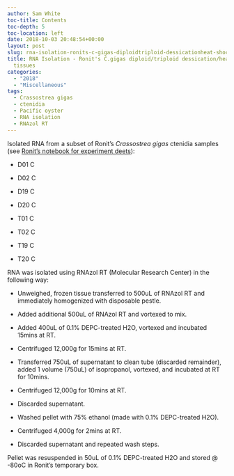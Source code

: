 ```yaml
---
author: Sam White
toc-title: Contents
toc-depth: 5
toc-location: left
date: 2018-10-03 20:48:54+00:00
layout: post
slug: rna-isolation-ronits-c-gigas-diploidtriploid-dessicationheat-shock-ctenidia-tissues
title: RNA Isolation - Ronit's C.gigas diploid/triploid dessication/heat shock ctenidia
  tissues
categories:
  - "2018"
  - "Miscellaneous"
tags:
  - Crassostrea gigas
  - ctenidia
  - Pacific oyster
  - RNA isolation
  - RNAzol RT
---
```


Isolated RNA from a subset of Ronit's _Crassostrea gigas_ ctenidia samples (see [Ronit's notebook for experiment deets](https://genefish.wordpress.com/author/voicesonsocialissues/)):





  * D01 C



  * D02 C



  * D19 C



  * D20 C



  * T01 C



  * T02 C



  * T19 C



  * T20 C






RNA was isolated using RNAzol RT (Molecular Research Center) in the following way:





  * Unweighed, frozen tissue transferred to 500uL of RNAzol RT and immediately homogenized with disposable pestle.



  * Added additional 500uL of RNAzol RT and vortexed to mix.



  * Added 400uL of 0.1% DEPC-treated H2O, vortexed and incubated 15mins at RT.



  * Centrifuged 12,000g for 15mins at RT.



  * Transferred 750uL of supernatant to clean tube (discarded remainder), added 1 volume (750uL) of isopropanol, vortexed, and incubated at RT for 10mins.



  * Centrifuged 12,000g for 10mins at RT.



  * Discarded supernatant.



  * Washed pellet with 75% ethanol (made with 0.1% DEPC-treated H2O).



  * Centrifuged 4,000g for 2mins at RT.



  * Discarded supernatant and repeated wash steps.






Pellet was resuspended in 50uL of 0.1% DEPC-treated H2O and stored @ -80oC in Ronit's temporary box.
